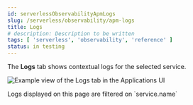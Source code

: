 ```yaml
---
id: serverlessObservabilityApmLogs
slug: /serverless/observability/apm-logs
title: Logs
# description: Description to be written
tags: [ 'serverless', 'observability', 'reference' ]
status: in testing
---
```




<Testing />


The **Logs** tab shows contextual logs for the selected service.

<LogOverview />

![Example view of the Logs tab in the Applications UI](images/logs/logs.png)

<DocCallOut title="Tip">
Logs displayed on this page are filtered on `service.name`
</DocCallOut>


<Feedback slug="/serverless/observability/apm-logs" filepath="docs/apm/apm-ui-logs.mdx" />
